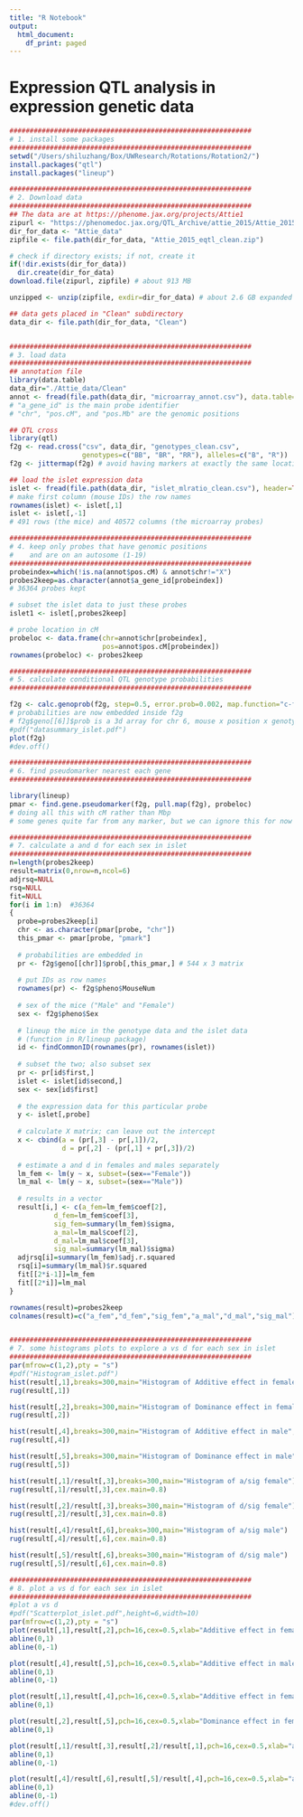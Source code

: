 ```yaml
---
title: "R Notebook"
output:
  html_document:
    df_print: paged
---
```


# Expression QTL analysis in expression genetic data

```r
############################################################
# 1. install some packages
############################################################
setwd("/Users/shiluzhang/Box/UWResearch/Rotations/Rotation2/")
install.packages("qtl")
install.packages("lineup")

############################################################
# 2. Download data
############################################################
## The data are at https://phenome.jax.org/projects/Attie1 
zipurl <- "https://phenomedoc.jax.org/QTL_Archive/attie_2015/Attie_2015_eqtl_clean.zip"
dir_for_data <- "Attie_data"
zipfile <- file.path(dir_for_data, "Attie_2015_eqtl_clean.zip")

# check if directory exists; if not, create it
if(!dir.exists(dir_for_data))
  dir.create(dir_for_data)
download.file(zipurl, zipfile) # about 913 MB

unzipped <- unzip(zipfile, exdir=dir_for_data) # about 2.6 GB expanded

## data gets placed in "Clean" subdirectory
data_dir <- file.path(dir_for_data, "Clean")


############################################################
# 3. load data
############################################################
## annotation file
library(data.table)
data_dir="./Attie_data/Clean"
annot <- fread(file.path(data_dir, "microarray_annot.csv"), data.table=FALSE)
# "a_gene_id" is the main probe identifier
# "chr", "pos.cM", and "pos.Mb" are the genomic positions

## QTL cross
library(qtl)
f2g <- read.cross("csv", data_dir, "genotypes_clean.csv",
                  genotypes=c("BB", "BR", "RR"), alleles=c("B", "R"))
f2g <- jittermap(f2g) # avoid having markers at exactly the same location

## load the islet expression data
islet <- fread(file.path(data_dir, "islet_mlratio_clean.csv"), header=TRUE, data.table=FALSE)
# make first column (mouse IDs) the row names
rownames(islet) <- islet[,1]
islet <- islet[,-1]
# 491 rows (the mice) and 40572 columns (the microarray probes)

############################################################
# 4. keep only probes that have genomic positions
#    and are on an autosome (1-19)
############################################################
probeindex=which(!is.na(annot$pos.cM) & annot$chr!="X")
probes2keep=as.character(annot$a_gene_id[probeindex])
# 36364 probes kept

# subset the islet data to just these probes
islet1 <- islet[,probes2keep]

# probe location in cM
probeloc <- data.frame(chr=annot$chr[probeindex],
                       pos=annot$pos.cM[probeindex])
rownames(probeloc) <- probes2keep

############################################################
# 5. calculate conditional QTL genotype probabilities
############################################################

f2g <- calc.genoprob(f2g, step=0.5, error.prob=0.002, map.function="c-f")
# probabilities are now embedded inside f2g
# f2g$geno[[6]]$prob is a 3d array for chr 6, mouse x position x genotype
#pdf("datasummary_islet.pdf")
plot(f2g)
#dev.off()

############################################################
# 6. find pseudomarker nearest each gene
############################################################

library(lineup)
pmar <- find.gene.pseudomarker(f2g, pull.map(f2g), probeloc)
# doing all this with cM rather than Mbp
# some genes quite far from any marker, but we can ignore this for now

############################################################
# 7. calculate a and d for each sex in islet
############################################################
n=length(probes2keep)
result=matrix(0,nrow=n,ncol=6)
adjrsq=NULL
rsq=NULL
fit=NULL
for(i in 1:n)  #36364
{
  probe=probes2keep[i]
  chr <- as.character(pmar[probe, "chr"])
  this_pmar <- pmar[probe, "pmark"]
  
  # probabilities are embedded in
  pr <- f2g$geno[[chr]]$prob[,this_pmar,] # 544 x 3 matrix
  
  # put IDs as row names
  rownames(pr) <- f2g$pheno$MouseNum
  
  # sex of the mice ("Male" and "Female")
  sex <- f2g$pheno$Sex
  
  # lineup the mice in the genotype data and the islet data
  # (function in R/lineup package)
  id <- findCommonID(rownames(pr), rownames(islet))
  
  # subset the two; also subset sex
  pr <- pr[id$first,]
  islet <- islet[id$second,]
  sex <- sex[id$first]
  
  # the expression data for this particular probe
  y <- islet[,probe]
  
  # calculate X matrix; can leave out the intercept
  x <- cbind(a = (pr[,3] - pr[,1])/2,
             d = pr[,2] - (pr[,1] + pr[,3])/2)
  
  # estimate a and d in females and males separately
  lm_fem <- lm(y ~ x, subset=(sex=="Female"))
  lm_mal <- lm(y ~ x, subset=(sex=="Male"))
  
  # results in a vector
  result[i,] <- c(a_fem=lm_fem$coef[2],
           d_fem=lm_fem$coef[3],
           sig_fem=summary(lm_fem)$sigma,
           a_mal=lm_mal$coef[2],
           d_mal=lm_mal$coef[3],
           sig_mal=summary(lm_mal)$sigma)
  adjrsq[i]=summary(lm_fem)$adj.r.squared
  rsq[i]=summary(lm_mal)$r.squared
  fit[[2*i-1]]=lm_fem
  fit[[2*i]]=lm_mal
}

rownames(result)=probes2keep
colnames(result)=c("a_fem","d_fem","sig_fem","a_mal","d_mal","sig_mal")


############################################################
# 7. some histograms plots to explore a vs d for each sex in islet
############################################################
par(mfrow=c(1,2),pty = "s")
#pdf("Histogram_islet.pdf")
hist(result[,1],breaks=300,main="Histogram of Additive effect in female",xlab="Additive effect in female",cex.main=0.8)
rug(result[,1])

hist(result[,2],breaks=300,main="Histogram of Dominance effect in female",xlab="Dominance effect in female",cex.main=0.8)
rug(result[,2])

hist(result[,4],breaks=300,main="Histogram of Additive effect in male",xlab="Additive effect in male",cex.main=0.8)
rug(result[,4])

hist(result[,5],breaks=300,main="Histogram of Dominance effect in male",xlab="Dominance effect in male",cex.main=0.8)
rug(result[,5])

hist(result[,1]/result[,3],breaks=300,main="Histogram of a/sig female")
rug(result[,1]/result[,3],cex.main=0.8)

hist(result[,2]/result[,3],breaks=300,main="Histogram of d/sig female")
rug(result[,2]/result[,3],cex.main=0.8)

hist(result[,4]/result[,6],breaks=300,main="Histogram of a/sig male")
rug(result[,4]/result[,6],cex.main=0.8)

hist(result[,5]/result[,6],breaks=300,main="Histogram of d/sig male")
rug(result[,5]/result[,6],cex.main=0.8)

############################################################
# 8. plot a vs d for each sex in islet
############################################################
#plot a vs d
#pdf("Scatterplot_islet.pdf",height=6,width=10)
par(mfrow=c(1,2),pty = "s")
plot(result[,1],result[,2],pch=16,cex=0.5,xlab="Additive effect in female",ylab="Dominance effect in female",ylim=c(-1,1),xlim=c(-1,1))
abline(0,1)
abline(0,-1)

plot(result[,4],result[,5],pch=16,cex=0.5,xlab="Additive effect in male",ylab="Dominance effect in male",ylim=c(-1,1),xlim=c(-1,1))
abline(0,1)
abline(0,-1)

plot(result[,1],result[,4],pch=16,cex=0.5,xlab="Additive effect in female",ylab="Additive effect in male",ylim=c(-1,1),xlim=c(-1,1))
abline(0,1)

plot(result[,2],result[,5],pch=16,cex=0.5,xlab="Dominance effect in female",ylab="Dominance effect in male",ylim=c(-0.5,0.5),xlim=c(-0.5,0.5))
abline(0,1)

plot(result[,1]/result[,3],result[,2]/result[,1],pch=16,cex=0.5,xlab="a/sig female",ylab="d/a female")
abline(0,1)
abline(0,-1)

plot(result[,4]/result[,6],result[,5]/result[,4],pch=16,cex=0.5,xlab="a/sig male",ylab="d/a male")
abline(0,1)
abline(0,-1)
#dev.off()


```




